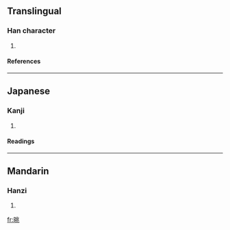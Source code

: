 ==Translingual==
===Han character===
{{Han char|rn=72|rad=日|as=06|sn=10|four=|canj=日中一人 (ALMO), X日中一人 (XALMO)}}
# {{defn|Han|sort=日06}}
====References====
{{Han ref|kx=0494.200|dkj=13888|dj=0859.130|hdz=21508.140|uh=6640|ud=26176}}
----
==Japanese==
===Kanji===
{{ja-kanji|grade=|rs=日06}}
# {{defn|Japanese}} 
====Readings====
{{ja-readings|on=[[ちょう]] (chō)|kun=[[あきらか]] (akiraka)}}
----
==Mandarin==
===Hanzi===
{{cmn-hanzi|pin=[[tiǎo]] (tiao3)|wg=t'iao<sup>3</sup>}}
# {{defn|Mandarin}}

[[fr:晀]]